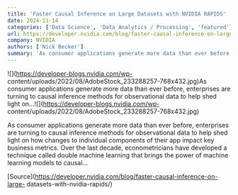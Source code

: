 ```yaml
---
title: 'Faster Causal Inference on Large Datasets with NVIDIA RAPIDS'
date: 2024-11-14
categories: ['Data Science', 'Data Analytics / Processing', 'featured']
url: https://developer.nvidia.com/blog/faster-causal-inference-on-large-datasets-with-nvidia-rapids/
company: NVIDIA
authors: ['Nick Becker']
summary: 'As consumer applications generate more data than ever before, enterprises are turning to causal inference methods for observational data to help shed light on...'
---
```



![](https://developer-blogs.nvidia.com/wp-
content/uploads/2022/08/AdobeStock_233288257-768x432.jpg)As consumer
applications generate more data than ever before, enterprises are turning to
causal inference methods for observational data to help shed light
on...![](https://developer-blogs.nvidia.com/wp-
content/uploads/2022/08/AdobeStock_233288257-768x432.jpg)

As consumer applications generate more data than ever before, enterprises are
turning to causal inference methods for observational data to help shed light
on how changes to individual components of their app impact key business
metrics. Over the last decade, econometricians have developed a technique
called double machine learning that brings the power of machine learning
models to causal…

[Source](https://developer.nvidia.com/blog/faster-causal-inference-on-large-
datasets-with-nvidia-rapids/)

